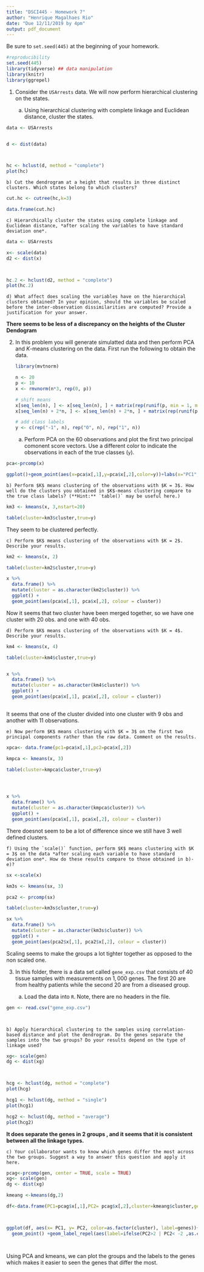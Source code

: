 ```yaml
---
title: "DSCI445 - Homework 7"
author: "Henrique Magalhaes Rio"
date: "Due 12/11/2019 by 4pm"
output: pdf_document
---
```


Be sure to `set.seed(445)` at the beginning of your homework. 

```r
#reproducibility
set.seed(445)
library(tidyverse) ## data manipulation
library(knitr)
library(ggrepel)

```

1. Consider the `USArrests` data. We will now perform hierarchical clustering on the states.

    a) Using hierarchical clustering with complete linkage and Euclidean distance, cluster the states.
    
```r

data <- USArrests


d <- dist(data)



hc <- hclust(d, method = "complete")
plot(hc)

```
    
    
    b) Cut the dendrogram at a height that results in three distinct clusters. Which states belong to which clusters?
    
```r


cut.hc <- cutree(hc,k=3)

data.frame(cut.hc)


```
    
    
    c) Hierarchically cluster the states using complete linkage and Euclidean distance, *after scaling the variables to have standard deviation one*.
    
    
```r
data <- USArrests

x<- scale(data)
d2 <- dist(x)



hc.2 <- hclust(d2, method = "complete")
plot(hc.2)

```
    
    
    d) What affect does scaling the variables have on the hierarchical clusters obtained? In your opinion, should the variables be scaled before the inter-observation dissimilarities are computed? Provide a justification for your answer.
    
**There seems to be less of a discrepancy on the heights of the Cluster Dendogram**
    
2. In this problem you will generate simulatted data and then perform PCA and $K$-means clustering on the data. First run the following to obtain the data.

    ```r
    library(mvtnorm)
    
    n <- 20
    p <- 10
    x <- rmvnorm(n*3, rep(0, p))
    
    # shift means
    x[seq_len(n), ] <- x[seq_len(n), ] + matrix(rep(runif(p, min = 1, max = 3), n), nrow = n, byrow = TRUE)
    x[seq_len(n) + 2*n, ] <- x[seq_len(n) + 2*n, ] + matrix(rep(runif(p, min = -3, max = -1), n), nrow = n, byrow = TRUE)
    
    # add class labels
    y <- c(rep("-1", n), rep("0", n), rep("1", n))
    ```
    
    a) Perform PCA on the $60$ observations and plot the first two principal comonent score vectors. Use a different color to indicate the observations in each of the true classes (`y`).
    
    
```r
pca<-prcomp(x)

ggplot()+geom_point(aes(x=pca$x[,1],y=pca$x[,2],color=y))+labs(x="PC1",y="PC2")


```
    
    
    b) Perform $K$ means clustering of the observations with $K = 3$. How well do the clusters you obtained in $K$-means clustering compare to the true class labels? (**Hint:** `table()` may be useful here.)
    
```r
km3 <- kmeans(x, 3,nstart=20)

table(cluster=km3$cluster,true=y)
```
    
    
They seem to be clustered perfectly.
  
    c) Perform $K$ means clustering of the observations with $K = 2$.  Describe your results.
    
    
```r
km2 <- kmeans(x, 2)

table(cluster=km2$cluster,true=y)

x %>%
  data.frame() %>%
  mutate(cluster = as.character(km2$cluster)) %>%
  ggplot() +
  geom_point(aes(pca$x[,1], pca$x[,2], colour = cluster))

```

Now it seems that two cluster have been merged together, so we have one cluster with 20 obs. and one with 40 obs.
    
    d) Perform $K$ means clustering of the observations with $K = 4$.  Describe your results.
    
```r
km4 <- kmeans(x, 4)

table(cluster=km4$cluster,true=y)


x %>%
  data.frame() %>%
  mutate(cluster = as.character(km4$cluster)) %>%
  ggplot() +
  geom_point(aes(pca$x[,1], pca$x[,2], colour = cluster))
  

```
    

It seems that one of the cluster divided into one cluster with 9 obs and another with 11 observations.
  
    
    e) Now perform $K$ means clustering with $K = 3$ on the first two principal components rather than the raw data. Comment on the results.

```r
xpca<- data.frame(pc1=pca$x[,1],pc2=pca$x[,2])

kmpca <- kmeans(x, 3)

table(cluster=kmpca$cluster,true=y)




x %>%
  data.frame() %>%
  mutate(cluster = as.character(kmpca$cluster)) %>%
  ggplot() +
  geom_point(aes(pca$x[,1], pca$x[,2], colour = cluster))

```

There doesnot seem to be a lot of difference since we still have 3 well defined clusters.


    f) Using the `scale()` function, perform $K$ means clustering with $K = 3$ on the data *after scaling each variable to have standard deviation one*. How do these results compare to those obtained in b)-e)?
    
```r
sx <-scale(x)

km3s <- kmeans(sx, 3)

pca2 <- prcomp(sx)

table(cluster=km3s$cluster,true=y)

sx %>%
  data.frame() %>%
  mutate(cluster = as.character(km3s$cluster)) %>%
  ggplot() +
  geom_point(aes(pca2$x[,1], pca2$x[,2], colour = cluster))


```
    
Scaling seems to make the groups a lot tighter together as opposed to the non scaled one.
    
    
3. In this folder, there is a data set called `gene_exp.csv` that consists of $40$ tissue samples with measurements on $1,000$ genes. The first $20$ are from healthy patients while the second $20$ are from a diseased group.

    a) Load the data into `R`. Note, there are no headers in the file.
    
```r
gen <- read.csv("gene_exp.csv")




```
    
    b) Apply hierarchical clustering to the samples using correlation-based distance and plot the dendrogram. Do the genes separate the samples into the two groups? Do your results depend on the type of linkage used?
    
    
```r



xg<- scale(gen)
dg <- dist(xg)



hcg <- hclust(dg, method = "complete")
plot(hcg)

hcg1 <- hclust(dg, method = "single")
plot(hcg1)

hcg2 <- hclust(dg, method = "average")
plot(hcg2)
```
    
 
 **It does separate the genes in 2 groups , and it seems that it is consistent between all the linkage types.**   
    
    c) Your collaborator wants to know which genes differ the most across the two groups. Suggest a way to answer this question and apply it here.
    
    
    
```r




pcag<-prcomp(gen, center = TRUE, scale = TRUE)
xg<- scale(gen)
dg <- dist(xg)

kmeang <-kmeans(dg,2)

df<-data.frame(PC1=pcag$x[,1],PC2= pcag$x[,2],cluster=kmeang$cluster,genes=names(kmeang$cluster))



ggplot(df, aes(x= PC1, y= PC2, color=as.factor(cluster), label=genes))+
  geom_point() +geom_label_repel(aes(label=ifelse(PC2>2 | PC2< -2 ,as.character(genes),'')),max.overlaps = 30)




```
    
Using PCA and kmeans, we can plot the groups and the labels to the genes which makes it easier to seen the genes that differ the most.    
    
    
    
    
    